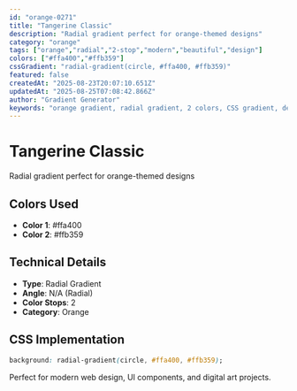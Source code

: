 ```yaml
---
id: "orange-0271"
title: "Tangerine Classic"
description: "Radial gradient perfect for orange-themed designs"
category: "orange"
tags: ["orange","radial","2-stop","modern","beautiful","design"]
colors: ["#ffa400","#ffb359"]
cssGradient: "radial-gradient(circle, #ffa400, #ffb359)"
featured: false
createdAt: "2025-08-23T20:07:10.651Z"
updatedAt: "2025-08-25T07:08:42.866Z"
author: "Gradient Generator"
keywords: "orange gradient, radial gradient, 2 colors, CSS gradient, design, #ffa400, #ffb359"
---
```


# Tangerine Classic

Radial gradient perfect for orange-themed designs

## Colors Used
- **Color 1**: #ffa400
- **Color 2**: #ffb359

## Technical Details
- **Type**: Radial Gradient
- **Angle**: N/A (Radial)
- **Color Stops**: 2
- **Category**: Orange

## CSS Implementation
```css
background: radial-gradient(circle, #ffa400, #ffb359);
```

Perfect for modern web design, UI components, and digital art projects.
